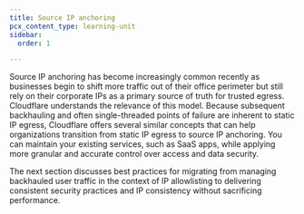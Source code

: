 ```yaml
---
title: Source IP anchoring
pcx_content_type: learning-unit
sidebar:
  order: 1

---
```


Source IP anchoring has become increasingly common recently as businesses begin to shift more traffic out of their office perimeter but still rely on their corporate IPs as a primary source of truth for trusted egress. Cloudflare understands the relevance of this model. Because subsequent backhauling and often single-threaded points of failure are inherent to static IP egress, Cloudflare offers several similar concepts that can help organizations transition from static IP egress to source IP anchoring. You can maintain your existing services, such as SaaS apps, while applying more granular and accurate control over access and data security.

The next section discusses best practices for migrating from managing backhauled user traffic in the context of IP allowlisting to delivering consistent security practices and IP consistency without sacrificing performance.
